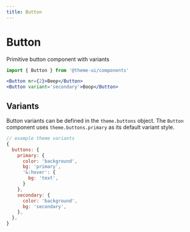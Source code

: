 ```yaml
---
title: Button
---
```


# Button

Primitive button component with variants

```js
import { Button } from '@theme-ui/components'
```

```jsx live=true
<Button mr={2}>Beep</Button>
<Button variant='secondary'>Boop</Button>
```

## Variants

Button variants can be defined in the `theme.buttons` object.
The `Button` component uses `theme.buttons.primary` as its default variant style.

```js
// example theme variants
{
  buttons: {
    primary: {
      color: 'background',
      bg: 'primary',
      '&:hover': {
        bg: 'text',
      }
    },
    secondary: {
      color: 'background',
      bg: 'secondary',
    },
  },
}
```
